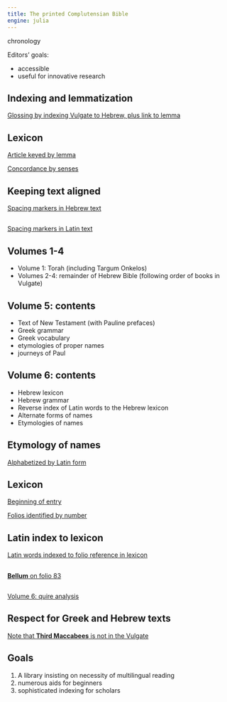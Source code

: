 ```yaml
---
title: The printed Complutensian Bible
engine: julia
---
```






chronology


Editors' goals:

- accessible
- useful for innovative research





## Indexing and lemmatization


[Glossing by indexing Vulgate to Hebrew, plus link to lemma](./imgs/index-latin-hebrew.png)


## Lexicon

[Article keyed by lemma](./imgs/caput1-hilited.jpeg)

[Concordance by senses](./imgs/initium.jpg)

## Keeping text aligned

[Spacing markers in Hebrew text](./imgs/Hebrew-whitespace.png)





## 
[Spacing markers in Latin text](./imgs/Latin-whitespace.png)

## Volumes 1-4


- Volume 1: Torah (including Targum Onkelos)
- Volumes 2-4: remainder of Hebrew Bible (following order of books in Vulgate)


## Volume 5: contents


- Text of New Testament (with Pauline prefaces)
- Greek grammar
- Greek vocabulary
- etymologies of proper names
- journeys of Paul

## Volume 6: contents

- Hebrew lexicon
- Hebrew grammar
- Reverse index of Latin words to the Hebrew lexicon
- Alternate forms of names
- Etymologies of names

## Etymology of names

[Alphabetized by Latin form](./imgs/name-index.png)


## Lexicon


[Beginning of entry](./imgs/lexicon-entry.png)

[Folios identified by number](./imgs/lexicon-folio-num.png)




## Latin index to lexicon

[Latin words indexed to folio reference in lexicon](./imgs/latin-index-hilited.jpeg)

## 


[**Bellum** on folio 83](./imgs/find-bellum-on-f83.jpeg)

##



[Volume 6: quire analysis](./imgs/quire-analysis.png)


## Respect for Greek and Hebrew texts

[Note that **Third Maccabees** is not in the Vulgate](./imgs/maccabees3.jpg)

## Goals


1. A library insisting on necessity of multilingual reading
2. numerous aids for beginners
3. sophisticated indexing for scholars

